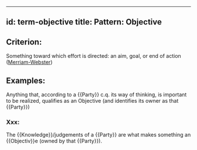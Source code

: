
---
id: term-objective
title: Pattern: Objective
---

## Criterion:
Something toward which effort is directed: an aim, goal, or end of action ([Merriam-Webster](https://www.merriam-webster.com/dictionary/objective))

## Examples:
Anything that, according to a {{Party}} c.q. its way of thinking, is important to be realized, qualifies as an Objective (and identifies its owner as that {{Party}})

### Xxx:
The {{Knowledge}}/judgements of a {{Party}} are what makes something an {{Objectiv}}e (owned by that {{Party}}).

